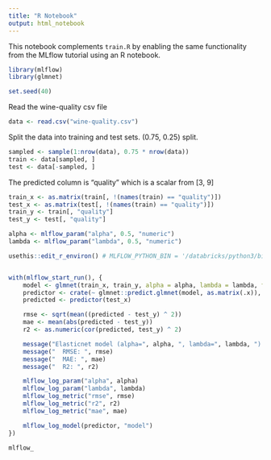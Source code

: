 ```yaml
---
title: "R Notebook"
output: html_notebook
---
```


This notebook complements `train.R` by enabling the same functionality from the MLflow tutorial using an R notebook.

```r
library(mlflow)
library(glmnet)

set.seed(40)
```

Read the wine-quality csv file
 
```r
data <- read.csv("wine-quality.csv")
```

Split the data into training and test sets. (0.75, 0.25) split.

```r
sampled <- sample(1:nrow(data), 0.75 * nrow(data))
train <- data[sampled, ]
test <- data[-sampled, ]
```

The predicted column is "quality" which is a scalar from [3, 9]

```r
train_x <- as.matrix(train[, !(names(train) == "quality")])
test_x <- as.matrix(test[, !(names(train) == "quality")])
train_y <- train[, "quality"]
test_y <- test[, "quality"]
```

```r
alpha <- mlflow_param("alpha", 0.5, "numeric")
lambda <- mlflow_param("lambda", 0.5, "numeric")
```

```r
usethis::edit_r_environ() # MLFLOW_PYTHON_BIN = '/databricks/python3/bin/python'
```


```r

```

```r
with(mlflow_start_run(), {
    model <- glmnet(train_x, train_y, alpha = alpha, lambda = lambda, family = "gaussian")
    predictor <- crate(~ glmnet::predict.glmnet(model, as.matrix(.x)), model)
    predicted <- predictor(test_x)

    rmse <- sqrt(mean((predicted - test_y) ^ 2))
    mae <- mean(abs(predicted - test_y))
    r2 <- as.numeric(cor(predicted, test_y) ^ 2)

    message("Elasticnet model (alpha=", alpha, ", lambda=", lambda, "):")
    message("  RMSE: ", rmse)
    message("  MAE: ", mae)
    message("  R2: ", r2)

    mlflow_log_param("alpha", alpha)
    mlflow_log_param("lambda", lambda)
    mlflow_log_metric("rmse", rmse)
    mlflow_log_metric("r2", r2)
    mlflow_log_metric("mae", mae)

    mlflow_log_model(predictor, "model")
})
```

```r
mlflow_
```

